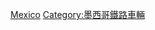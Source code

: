 {{Commonscat|Diesel locomotives of the Mexico}}
[[Category:柴油機車|Mexico]]
[[Category:墨西哥鐵路車輛|Category:墨西哥鐵路車輛]]